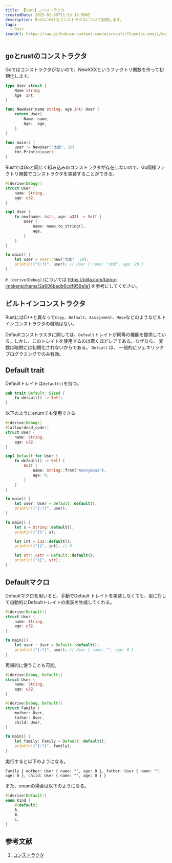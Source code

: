 ```yaml
---
title: 【Rust】コンストラクタ
createdDate: 2025-01-09T11:33:18.596Z
description: Rustにおけるコンストラクタについて説明します。
tags:
  - Rust
iconUrl: https://raw.githubusercontent.com/microsoft/fluentui-emoji/main/assets/Cat%20with%20wry%20smile/Flat/cat_with_wry_smile_flat.svg
---
```


## goとrustのコンストラクタ

Goではコンストラクタがないので、NewXXXというファクトリ関数を作って初期化します。

```go showLineNumbers
type User struct {
    Name string
    Age  int
}

func NewUser(name string, age int) User {
    return User{
        Name: name,
        Age:  age,
    }
}

func main() {
    user := NewUser("太郎", 20)
    fmt.Println(user)
}
```

RustではGoと同じく組み込みのコンストラクタが存在しないので、Go同様ファクトリ関数でコンストラクタを実装することができる。

```rust showLineNumbers
#[derive(Debug)]
struct User {
    name: String,
    age: u32,
}

impl User {
    fn new(name: &str, age: u32) -> Self {
        User {
            name: name.to_string(),
            age,
        }
    }
}

fn main() {
    let user = User::new("太郎", 20);
    println!("{:?}", user); // User { name: "太郎", age: 20 }
}
```

`# [derive(Debug)]`については https://qiita.com/tarou-imokenpi/items/2a606badb6cdf959a1e1 を参考にしてください。

## ビルトインコンストラクタ

RustにはC++と異なって`Copy`、`Default`、`Assignment`、`Move`などのようなビルトインコンストラクタの機能はない。

Defaultコンストラスタに関しては、`Default`トレイトが同等の機能を提供している。しかし、このトレイトを使用するのは驚くほどレアである。なぜなら、 変数は暗黙には初期化されないからである。 `Default` は、 一般的にジェネリックプログラミングでのみ有効。

## Default trait

<BlogCard url="https://doc.rust-lang.org/std/default/trait.Default.html" />

Defaultトレイトは`default()`を持つ。

```rust title="Defaultトレイト"
pub trait Default: Sized {
    fn default() -> Self;
}
```

以下のようにenumでも使用できる

```rust
#[derive(Debug)]
#[allow(dead_code)]
struct User {
    name: String,
    age: u32,
}

impl Default for User {
    fn default() -> Self {
        Self {
            name: String::from("Anonymous"),
            age: 0,
        }
    }
}

fn main() {
    let user: User = Default::default();
    println!("{:?}", user);
}
```

```rust
fn main() {
    let s = String::default();
    println!("{}", s);

    let int = i32::default();
    println!("{}", int); // 0

    let str: &str = Default::default();
    println!("{}", str); 
}
```

## Defaultマクロ

Defaultマクロを用いると、手動でDefault トレイトを実装しなくても、型に対して自動的にDefaultトレイトの実装を生成してくれる。

```rust
#[derive(Default)]
struct User {
    name: String,
    age: u32,
}

fn main(){
    let user : User = Default::default(); 
    println!("{:?}", user); // User { name: "", age: 0 }
}
```

再帰的に使うことも可能。

```rust showLineNumbers
#[derive(Debug, Default)]
struct User {
    name: String,
    age: u32,
}

#[derive(Debug, Default)]
struct Family {
    mother: User,
    father: User,
    child: User,
}

fn main() {
    let family: Family = Default::default();
    println!("{:?}", family);
}
```

実行すると以下のようになる。

```txt:実行結果
Family { mother: User { name: "", age: 0 }, father: User { name: "", age: 0 }, child: User { name: "", age: 0 } }
```

また、enumの場合は以下のようになる。

```rust
#[derive(Default)]
enum Kind {
    #[default]
    A,
    B,
    C,
}
```

## 参考文献

1. [コンストラクタ](https://doc.rust-jp.rs/rust-nomicon-ja/constructors.html)
